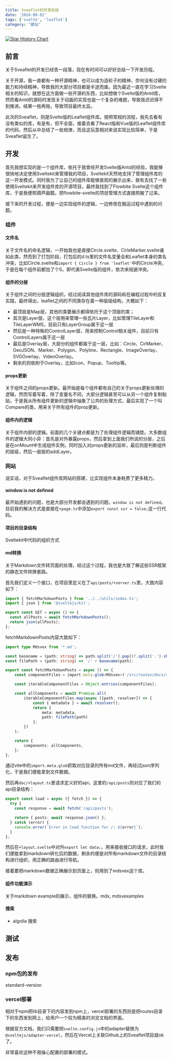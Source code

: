 ```yaml
---
title: Sveaflet的开源总结
date: '2024-08-02'
tags: ['svelte', 'leaflet']
category: "建站"
---
```


[![Star History Chart](https://api.star-history.com/svg?repos=GrayFrost/sveaflet&type=Date)](https://star-history.com/#GrayFrost/sveaflet&Date)

## 前言
关于Sveaflet的开发已经告一段落，现在有时间可以好好总结一下开发历程。

关于开源，我一直都有一种开源精神，也可以成为造轮子的精神，奈何没有过硬的能力和持续精神，导致我的大部分项目都是半途而废。因为最近一直在学习Svelte相关的知识，就想在这方面做一些开源的东西，比如想做个Svelte版的Antd库，然而看Antd的源码时发现关于动画的实现也是一个复杂的难题，导致我迟迟得不到推进。结果一拖再拖，导致项目最终太监。

此次的Sveaflet，则是Svelte版的Leaflet组件库。按照常规的流程，我先去看有没有类似的库，有是有，但不全面，接着去看了React版和Vue版的Leaflet组件库的代码，然后从中总结了一些规律，而且这玩意相对来说实现比较简单，于是Sveaflet诞生了。

## 开发

首先我想实现的是一个组件库，依托于我曾经开发Svelte版Antd的经验，我能够很快地决定使用Sveltekit来管理我的项目，Sveltekit天然地支持了管理组件库的这一开发模式。同时我为了让自己的组件库能够直观的展示出来，我有去找了一些使用Sveltekit来开发组件库的开源项目，最终我找到了Flowbite Svelte这个组件库，于是我便照葫芦画瓢，把flowbite-svelte的项目管理方式直接照搬了过来。

接下来的开发过程，便是一边实现组件的逻辑，一边修改在搬运过程中遇到的问题。

### 组件

#### 文件名

关于文件名的命名逻辑，一开始我也是直接Circle.svelte、CirleMarker.svelte诸如此类，然而到了打包阶段，打包后的d.ts里的文件名变量会和Leaflet本身的类名冲突，比如Circle.svelte和`import { Circle } from 'leaflet'`中的Circle冲突，于是在每个组件前都加了个S，即代表Svelte版的组件，依次来规避冲突。

#### 组件的分层

关于组件之间的分层逻辑组织。经过阅读其他组件库的源码和在编程过程中的反复实践，最终得出，leaflet之间的不同类存在着一种层级结构，大概如下：

- 最顶层是Map层，其他的类要展示都得依托于这个顶层的类；
- 其次是Layer层，这个层用来管理一些瓦片Layer，比如管理TileLayer和TileLayerWMS，目前只有LayerGroup属于这一层
- 然后是一种特殊的ControlLayer层，用来控制Control相关组件，目前只有ControlLayers属于这一层
- 最后是Overlay层，大部分的组件都属于这一层，比如：Circle、CirMarker、GeoJSON、Marker、Polygon、Polyline、Rectangle、ImageOverlay、SVGOverlay、VideoOverlay。
- 剩余的则依附于Overlay，比如Icon、Popup、Tooltip等。

#### props更新

关于组件之间的props更新。最开始是每个组件都有自己的关于props更新处理的逻辑，然而写着写着，除了变量名不同，大部分逻辑甚至可以从另一个组件复制粘贴，于是我从所有组件更新的逻辑中抽象了公共的处理方式，最后实现了一个叫Compare的类，用来关于所有组件的prop更新。

#### 组件内的逻辑

关于组件内部的逻辑。前面的几个关键点都是为了处理组件逻辑而铺垫。大多数组件的逻辑大同小异：首先是对外暴露props，然后拿到上面我们所说的分层，之后是在onMount中生成组件实例，同时加入对props更新的监听，最后则是判断组件的层级，然后一层层的addLayer。

### 网站

说实话，对于Sveaflet组件库网站的搭建，比实现组件本身耗费了更多精力。

#### window is not defined

最开始遇到的问题，也是大部分开发都会遇到的问题。`window is not defined`。目前我的解决方式是直接在`+page.ts`中添加`export const ssr = false;`这一行代码。

#### 项目的目录结构
Sveltekit中代码的组织方式

#### md转换

关于Markdown文件转页面的处理，经过这个过程，我也是大致了解这些SSR框架的静态文件转换套路。

首先我们定义一个接口，在项目里定义在了`api/posts/+server.ts`里，大致内容如下：

```typescript
import { fetchMarkdownPosts } from '../../utils/index.ts';
import { json } from '@sveltejs/kit';

export const GET = async () => {
  const allPosts = await fetchMarkdownPosts();
  return json(allPosts);
};
```

fetchMarkdownPosts内容大致如下：
```typescript
import type Mdsvex from '*.md';

const basename = (path: string) => path.split('/').pop()?.split('.').shift() ?? '';
const filePath = (path: string) => '/' + basename(path);

export const fetchMarkdownPosts = async () => {
	const componentFiles = import.meta.glob<Mdsvex>('/src/routes/docs/components/*.md');

	const iterableComponentFiles = Object.entries(componentFiles);

	const allComponents = await Promise.all(
		iterableComponentFiles.map(async ([path, resolver]) => {
			const { metadata } = await resolver();
			return {
				meta: metadata,
				path: filePath(path)
			};
		})
	);

	return {
		components: allComponents,
	};
};
```
通过vite中的`import.meta.glob`抓取对应目录的所有md文件，再经过json序列化，于是我们便能拿到文件数据。


然后再`doc/+layout.ts`里请求定义好的api，这里的`/api/posts`则对应了我们的api目录结构：
```typescript
export const load = async ({ fetch }) => {
  try {
    const response = await fetch('/api/posts');

    return { posts: await response.json() };
  } catch (error) {
    console.error(`Error in load function for /: ${error}`);
  }
};
```
然后在`+layout.svelte`中对外`export let data;`，用来接收接口的请求，此时我们便能拿到markdown转化后的数据，剩余的便是对所有markdown文件的目录结构进行组织，用正确的路由进行导航。

接着要把markdown数据正确展示到页面上，则用到了mdsvex这个库。

#### 组件功能演示
关于markdown example的展示，组件的替换。mdx, mdsvexamples



#### 搜索
- algolia 搜索

## 测试

## 发布
### npm包的发布
standard-version

### vercel部署
相对于npm把lib目录下的内容发到npm上，vercel部署的东西则是把routes目录下的东西发到网上，给用户一个较为精美的浏览文档的界面。

根据官方文档，我们只需要把`svelte.config.js`中的adapter替换为`@sveltejs/adapter-vercel`，然后在Vercel上关联Github上的Sveaflet项目就ok了。

非常喜欢这种不用操心配置的部署的模式。
